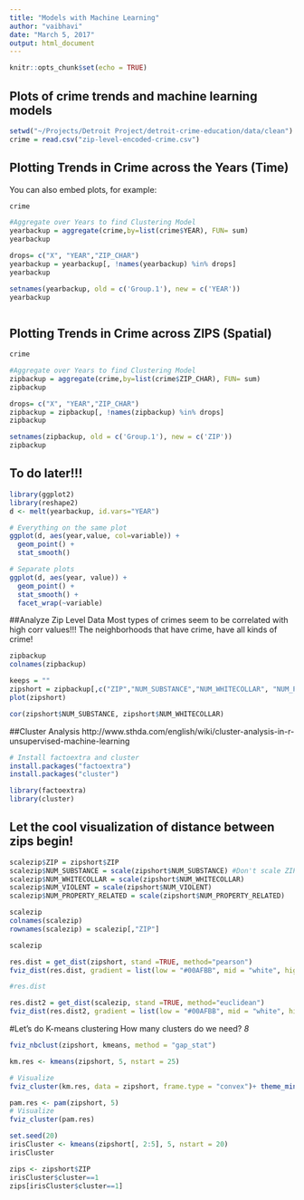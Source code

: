 ```yaml
---
title: "Models with Machine Learning"
author: "vaibhavi"
date: "March 5, 2017"
output: html_document
---
```


```r
knitr::opts_chunk$set(echo = TRUE)
```

## Plots of crime trends and machine learning models  
```r
setwd("~/Projects/Detroit Project/detroit-crime-education/data/clean")
crime = read.csv("zip-level-encoded-crime.csv")
```

## Plotting Trends in Crime across the Years (Time)
You can also embed plots, for example:

```r
crime

#Aggregate over Years to find Clustering Model
yearbackup = aggregate(crime,by=list(crime$YEAR), FUN= sum)
yearbackup

drops= c("X", "YEAR","ZIP_CHAR")
yearbackup = yearbackup[, !names(yearbackup) %in% drops]
yearbackup

setnames(yearbackup, old = c('Group.1'), new = c('YEAR'))
yearbackup



```

## Plotting Trends in Crime across ZIPS (Spatial)

```r
crime

#Aggregate over Years to find Clustering Model
zipbackup = aggregate(crime,by=list(crime$ZIP_CHAR), FUN= sum)
zipbackup

drops= c("X", "YEAR","ZIP_CHAR")
zipbackup = zipbackup[, !names(zipbackup) %in% drops]
zipbackup

setnames(zipbackup, old = c('Group.1'), new = c('ZIP'))
zipbackup

```
## To do later!!!
```r
library(ggplot2)
library(reshape2)
d <- melt(yearbackup, id.vars="YEAR")

# Everything on the same plot
ggplot(d, aes(year,value, col=variable)) + 
  geom_point() + 
  stat_smooth() 

# Separate plots
ggplot(d, aes(year, value)) + 
  geom_point() + 
  stat_smooth() +
  facet_wrap(~variable)
```
##Analyze Zip Level Data
Most types of crimes seem to be correlated with high corr values!!!
The neighborhoods that have crime, have all kinds of crime!
```r

zipbackup
colnames(zipbackup)

keeps = ""
zipshort = zipbackup[,c("ZIP","NUM_SUBSTANCE","NUM_WHITECOLLAR", "NUM_PROPERTY_RELATED","NUM_VIOLENT") ]
plot(zipshort)

cor(zipshort$NUM_SUBSTANCE, zipshort$NUM_WHITECOLLAR)

```

##Cluster Analysis
http://www.sthda.com/english/wiki/cluster-analysis-in-r-unsupervised-machine-learning

```r
# Install factoextra and cluster
install.packages("factoextra")
install.packages("cluster")

library(factoextra)
library(cluster)
```

## Let the cool visualization of distance between zips begin!
```r
scalezip$ZIP = zipshort$ZIP
scalezip$NUM_SUBSTANCE = scale(zipshort$NUM_SUBSTANCE) #Don't scale ZIP
scalezip$NUM_WHITECOLLAR = scale(zipshort$NUM_WHITECOLLAR)
scalezip$NUM_VIOLENT = scale(zipshort$NUM_VIOLENT)
scalezip$NUM_PROPERTY_RELATED = scale(zipshort$NUM_PROPERTY_RELATED)

scalezip
colnames(scalezip)
rownames(scalezip) = scalezip[,"ZIP"]

scalezip

res.dist = get_dist(zipshort, stand =TRUE, method="pearson")
fviz_dist(res.dist, gradient = list(low = "#00AFBB", mid = "white", high = "#FC4E07"))

#res.dist

res.dist2 = get_dist(scalezip, stand =TRUE, method="euclidean")
fviz_dist(res.dist2, gradient = list(low = "#00AFBB", mid = "white", high = "#FC4E07"))

```
#Let's do K-means clustering
How many clusters do we need? *8*
```r
fviz_nbclust(zipshort, kmeans, method = "gap_stat")

```


```r
km.res <- kmeans(zipshort, 5, nstart = 25)

# Visualize
fviz_cluster(km.res, data = zipshort, frame.type = "convex")+ theme_minimal()
```




```r
pam.res <- pam(zipshort, 5)
# Visualize
fviz_cluster(pam.res)
```

```r
set.seed(20)
irisCluster <- kmeans(zipshort[, 2:5], 5, nstart = 20)
irisCluster
```
```r
zips <- zipshort$ZIP
irisCluster$cluster==1
zips[irisCluster$cluster==1]

```
